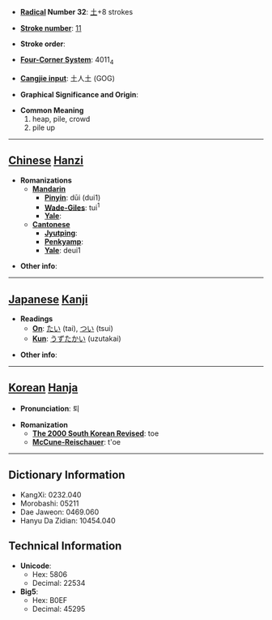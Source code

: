 * '''[[Wiktionary:Chinese radical index| Radical]] Number 32''': [[Wiktionary:Chinese radical index 土|土]]+8 strokes

* '''[[Wiktionary:Chinese total strokes index|Stroke number]]''': [[Wiktionary:Chinese total strokes index 11|11]]

* '''Stroke order''': 

* '''[[Wiktionary:Chinese four corner index|Four-Corner System]]''': 4011<sub>4</sub>

* '''[[Wiktionary:Chinese Cangjie index|Cangjie input]]''': 土人土 (GOG)

* '''Graphical Significance and Origin''': 

* '''Common Meaning'''
*#heap, pile, crowd
*# pile up


----

== [[Chinese]] [[Hanzi]] ==

* '''Romanizations'''
** '''[[Mandarin]]'''
*** '''[[Pinyin]]''': dūi (dui1)
*** '''[[Wade-Giles]]''': tui<sup>1</sup>
*** '''[[Yale]]''': 
** '''[[Cantonese]]'''
*** '''[[Jyutping]]''':
*** '''[[Penkyamp]]''': 
*** '''[[Yale]]''': deui1

* '''Other info''': 

----

== [[Japanese]] [[Kanji]] ==

* '''Readings'''
** '''[[On]]''': [[たい]] (tai), [[つい]] (tsui)
** '''[[Kun]]''': [[うずたかい]] (uzutakai)

* '''Other info''':  

----

== [[Korean]] [[Hanja]] ==

* '''Pronunciation''': 퇴

* '''Romanization'''
** '''[[The 2000 South Korean Revised Romanization|The 2000 South Korean Revised]]''': toe
** '''[[McCune-Reischauer]]''': t'oe

----

== Dictionary Information ==

* KangXi: 0232.040
* Morobashi: 05211
* Dae Jaweon: 0469.060
* Hanyu Da Zidian: 10454.040

== Technical Information ==

* '''Unicode''':
** Hex: 5806
** Decimal: 22534
* '''Big5''':
** Hex: B0EF
** Decimal: 45295